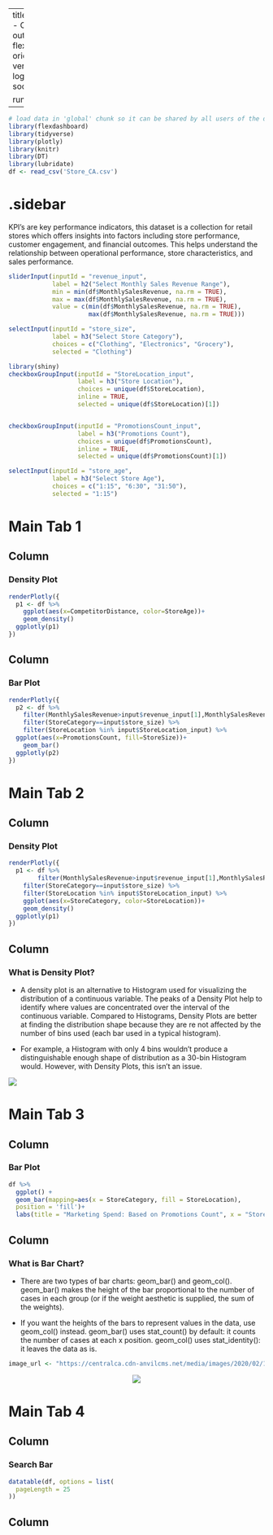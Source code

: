 
---
title: "Retail Store Performance - Combination of Inputs"
output: 
  flexdashboard::flex_dashboard:
    orientation: columns
    vertical_layout: fill
    logo: logo.png
    source_code: embed
    social: menu

runtime: shiny
---

```r
# load data in 'global' chunk so it can be shared by all users of the dashboard
library(flexdashboard)
library(tidyverse)
library(plotly)
library(knitr)
library(DT)
library(lubridate)
df <- read_csv('Store_CA.csv')

```

{.sidebar}
=======================================================================

KPI’s are key performance indicators, this dataset is a collection for retail stores which offers insights into factors including store performance, customer engagement, and financial outcomes. This helps understand the relationship between operational performance, store characteristics, and sales performance.


```r
sliderInput(inputId = "revenue_input",
            label = h2("Select Monthly Sales Revenue Range"),
            min = min(df$MonthlySalesRevenue, na.rm = TRUE),
            max = max(df$MonthlySalesRevenue, na.rm = TRUE),
            value = c(min(df$MonthlySalesRevenue, na.rm = TRUE), 
                      max(df$MonthlySalesRevenue, na.rm = TRUE)))

selectInput(inputId = "store_size", 
            label = h3("Select Store Category"),
            choices = c("Clothing", "Electronics", "Grocery"), 
            selected = "Clothing")

library(shiny)
checkboxGroupInput(inputId = "StoreLocation_input", 
                   label = h3("Store Location"),
                   choices = unique(df$StoreLocation), 
                   inline = TRUE,
                   selected = unique(df$StoreLocation)[1])


checkboxGroupInput(inputId = "PromotionsCount_input", 
                   label = h3("Promotions Count"),
                   choices = unique(df$PromotionsCount), 
                   inline = TRUE,
                   selected = unique(df$PromotionsCount)[1])

selectInput(inputId = "store_age", 
            label = h3("Select Store Age"),
            choices = c("1:15", "6:30", "31:50"), 
            selected = "1:15")

```

Main Tab 1
=======================================================================

Column {data-width=500}
-----------------------------------------------------------------------

### Density Plot

```r
renderPlotly({
  p1 <- df %>% 
    ggplot(aes(x=CompetitorDistance, color=StoreAge))+
    geom_density()
  ggplotly(p1)
})
```


Column {data-width=500}
-----------------------------------------------------------------------

### Bar Plot

```r
renderPlotly({
  p2 <- df %>% 
    filter(MonthlySalesRevenue>input$revenue_input[1],MonthlySalesRevenue<input$revenue_input[2]) %>% 
    filter(StoreCategory==input$store_size) %>% 
    filter(StoreLocation %in% input$StoreLocation_input) %>% 
  ggplot(aes(x=PromotionsCount, fill=StoreSize))+
    geom_bar()
  ggplotly(p2)
})
```


Main Tab 2
=======================================================================

Column {data-width=500}
-----------------------------------------------------------------------

### Density Plot

```r
renderPlotly({
  p1 <- df %>% 
        filter(MonthlySalesRevenue>input$revenue_input[1],MonthlySalesRevenue<input$revenue_input[2]) %>% 
    filter(StoreCategory==input$store_size) %>% 
    filter(StoreLocation %in% input$StoreLocation_input) %>% 
    ggplot(aes(x=StoreCategory, color=StoreLocation))+
    geom_density()
  ggplotly(p1)
})
```

Column {data-width=500}
-----------------------------------------------------------------------

### What is Density Plot?

- A density plot is an alternative to Histogram used for visualizing the distribution of a continuous variable. The peaks of a Density Plot help to identify where values are concentrated over the interval of the continuous variable. Compared to Histograms, Density Plots are better at finding the distribution shape because they are re not affected by the number of bins used (each bar used in a typical histogram).

- For example, a Histogram with only 4 bins wouldn’t produce a distinguishable enough shape of distribution as a 30-bin Histogram would. However, with Density Plots, this isn’t an issue.




![](https://datavizcatalogue.com/methods/images/top_images/SVG/density_plot.svg)



Main Tab 3
=======================================================================

Column {data-width=500}
-----------------------------------------------------------------------

### Bar Plot

```r
df %>% 
  ggplot() +
  geom_bar(mapping=aes(x = StoreCategory, fill = StoreLocation),
  position = 'fill')+
  labs(title = "Marketing Spend: Based on Promotions Count", x = "StoreCategory", y = "PromotionsCount")
```

Column {data-width=500}
-----------------------------------------------------------------------

### What is Bar Chart?

- There are two types of bar charts: geom_bar() and geom_col(). geom_bar() makes the height of the bar proportional to the number of cases in each group (or if the weight aesthetic is supplied, the sum of the weights). 

- If you want the heights of the bars to represent values in the data, use geom_col() instead. geom_bar() uses stat_count() by default: it counts the number of cases at each x position. geom_col() uses stat_identity(): it leaves the data as is.

```r
image_url <- "https://centralca.cdn-anvilcms.net/media/images/2020/02/19/images/California-map_Living_1.max-2400x1350.png"
```
<center><img src="`r image_url`"></center>

Main Tab 4
=======================================================================

Column {data-width=500}
-----------------------------------------------------------------------

### Search Bar
```r
datatable(df, options = list(
  pageLength = 25
))
```


Column {data-width=500}
-----------------------------------------------------------------------
